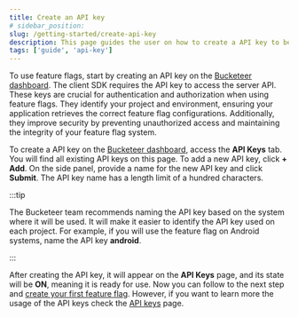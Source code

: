 ```yaml
---
title: Create an API key
# sidebar_position:
slug: /getting-started/create-api-key
description: This page guides the user on how to create a API key to be used with a feature flag.
tags: ['guide', 'api-key']
---
```



To use feature flags, start by creating an API key on the [Bucketeer dashboard](https://dev.bucketeer.jp/). The client SDK requires the API key to access the server API. These keys are crucial for authentication and authorization when using feature flags. They identify your project and environment, ensuring your application retrieves the correct feature flag configurations. Additionally, they improve security by preventing unauthorized access and maintaining the integrity of your feature flag system.

To create a API key on the [Bucketeer dashboard](https://dev.bucketeer.jp/), access the **API Keys** tab. You will find all existing API keys on this page. To add a new API key, click **+ Add**. On the side panel, provide a name for the new API key and click **Submit**. The API key name has a length limit of a hundred characters.

:::tip

The Bucketeer team recommends naming the API key based on the system where it will be used. It will make it easier to identify the API key used on each project. For example, if you will use the feature flag on Android systems, name the API key **android**.

:::

<CenteredImg
  imgURL="img/getting-started/quickstart/create-api-key.png"
  alt="Account dashboard tab"
  wSize="100%"
/>

After creating the API key, it will appear on the **API Keys** page, and its state will be **ON**, meaning it is ready for use. Now you can follow to the next step and [create your first feature flag](./create-your-first-feature-flag). However, if you want to learn more the usage of the API keys check the [API keys](../using-feature-flags/api-keys) page.

